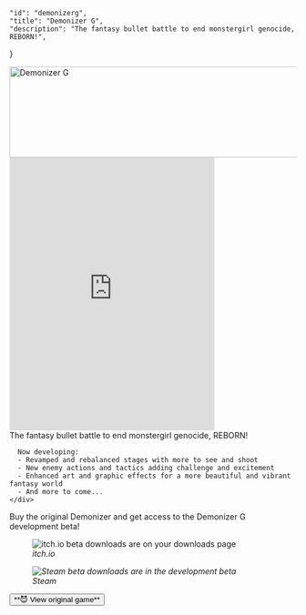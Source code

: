 
    "id": "demonizerg",
    "title": "Demonizer G",
    "description": "The fantasy bullet battle to end monstergirl genocide, REBORN!",
}

<section>
  <img
    class="logo"
    srcset={Logo}
    alt="Demonizer G"
    width="640"
    height="160"
    style={{display: 'block', marginLeft: 'auto', marginRight: 'auto'}}
  />
</section>
<section>
  <div class='grid'>
    <iframe style={{
      maxWidth: '100%',
      height: 'auto',
      aspectRatio: '3/4',
      marginLeft: 'auto',
      marginRight: 'auto',
      marginBottom: '1rem',
    }} width="360" height="480" src="https://www.youtube-nocookie.com/embed/tXqZ7H5s4EI?rel=0&si=eQmKkZr0ZrTFweKh" title="YouTube video player" frameborder="0" allow="accelerometer; autoplay; clipboard-write; encrypted-media; gyroscope; picture-in-picture; web-share" allowFullScreen>
    </iframe>
    <div>
      The fantasy bullet battle to end monstergirl genocide, REBORN!

      Now developing:
      - Revamped and rebalanced stages with more to see and shoot
      - New enemy actions and tactics adding challenge and excitement
      - Enhanced art and graphic effects for a more beautiful and vibrant fantasy world
      - And more to come...
    </div>
  </div>
</section>
<section style={{textAlign: 'center'}}>
  Buy the original Demonizer and get access to the Demonizer G development beta!
  <div class='grid'>
    <figure>
      <img srcset={ItchBetaImage} 
        sizes='640px'
        alt="itch.io beta downloads are on your downloads page"/>
      <figcaption><i class='fa-brands fa-itch-io'/> itch.io</figcaption>
    </figure>
    <figure>
      <img srcset={SteamBetaImage}
        sizes='640px'
        alt="Steam beta downloads are in the development beta"/>
      <figcaption><i class='fa-brands fa-steam'/> Steam</figcaption>
    </figure>
  </div>

  <a href='/demonizer'>
    <button>**😈 View original game**</button>
  </a>
</section>